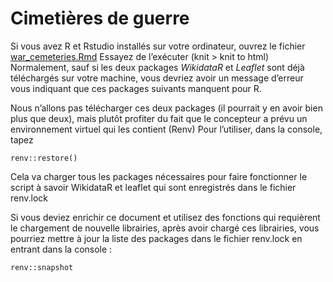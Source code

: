 # Cimetières de guerre

Si vous avez R et Rstudio installés sur votre ordinateur, ouvrez le fichier [war_cemeteries.Rmd](war_cemeteries.Rmd)
Essayez de l'exécuter (knit > knit to html)
Normalement, sauf si les deux packages *WikidataR* et *Leaflet* sont déjà téléchargés sur votre machine, vous devriez avoir un message d'erreur vous indiquant que ces packages suivants manquent pour R. 

Nous n'allons pas télécharger ces deux packages (il pourrait y en avoir bien plus que deux), mais plutôt profiter du fait que le concepteur a prévu un environnement virtuel qui les contient (Renv)
Pour l'utiliser, dans la console, tapez 

```
renv::restore()
```

Cela va charger tous les packages nécessaires pour faire fonctionner le script à savoir WikidataR et leaflet qui sont enregistrés dans le fichier renv.lock 

Si vous deviez enrichir ce document et utilisez des fonctions qui requièrent le chargement de nouvelle librairies, après avoir chargé ces librairies, vous pourriez mettre à jour la liste des packages dans le fichier renv.lock en entrant dans la console : 

```
renv::snapshot
```